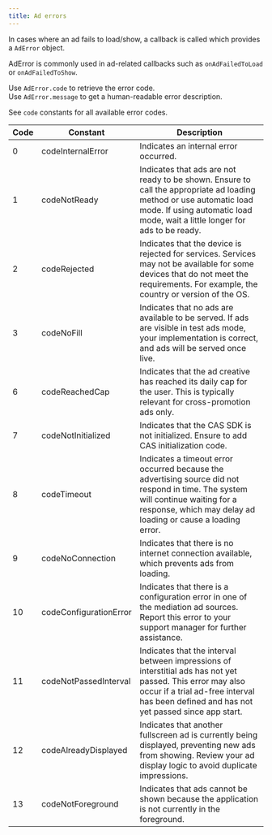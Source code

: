 ```yaml
---
title: Ad errors
---
```


In cases where an ad fails to load/show, a callback is called which provides a `AdError` object.

AdError is commonly used in ad-related callbacks such as `onAdFailedToLoad` or `onAdFailedToShow`.

Use `AdError.code` to retrieve the error code.   
Use `AdError.message` to get a human-readable error description.   

See `code` constants for all available error codes.

| Code | Constant               | Description                                                                                                                                                                                            |
| ---- | ---------------------- | ------------------------------------------------------------------------------------------------------------------------------------------------------------------------------------------------------ |
| 0    | codeInternalError      | Indicates an internal error occurred.                                                                                                                                                                  |
| 1    | codeNotReady           | Indicates that ads are not ready to be shown. Ensure to call the appropriate ad loading method or use automatic load mode. If using automatic load mode, wait a little longer for ads to be ready.     |
| 2    | codeRejected           | Indicates that the device is rejected for services. Services may not be available for some devices that do not meet the requirements. For example, the country or version of the OS.                   |
| 3    | codeNoFill             | Indicates that no ads are available to be served. If ads are visible in test ads mode, your implementation is correct, and ads will be served once live.                                               |
| 6    | codeReachedCap         | Indicates that the ad creative has reached its daily cap for the user. This is typically relevant for cross-promotion ads only.                                                                        |
| 7    | codeNotInitialized     | Indicates that the CAS SDK is not initialized. Ensure to add CAS initialization code.                                                                                                                  |
| 8    | codeTimeout            | Indicates a timeout error occurred because the advertising source did not respond in time. The system will continue waiting for a response, which may delay ad loading or cause a loading error.       |
| 9    | codeNoConnection       | Indicates that there is no internet connection available, which prevents ads from loading.                                                                                                             |
| 10   | codeConfigurationError | Indicates that there is a configuration error in one of the mediation ad sources. Report this error to your support manager for further assistance.                                                    |
| 11   | codeNotPassedInterval  | Indicates that the interval between impressions of interstitial ads has not yet passed. This error may also occur if a trial ad-free interval has been defined and has not yet passed since app start. |
| 12   | codeAlreadyDisplayed   | Indicates that another fullscreen ad is currently being displayed, preventing new ads from showing. Review your ad display logic to avoid duplicate impressions.                                       |
| 13   | codeNotForeground      | Indicates that ads cannot be shown because the application is not currently in the foreground.                                                                                                         |


